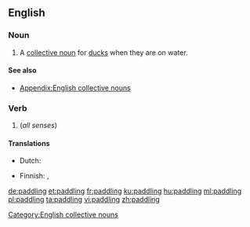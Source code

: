 ==English==

===Noun===
{{en-noun}}

# A [[collective noun]] for [[duck]]s when they are on water.

====See also====
* [[Appendix:English collective nouns]]

===Verb===
{{head|en|present participle}}

# {{present participle of|paddle|lang=en|nocat=1}} (''all senses'')

====Translations====
{{trans-top|collective noun for ducks}}
* Dutch: {{t+|nl|toom|m}}
{{trans-mid}}
* Finnish: {{t+|fi|melonta}}, {{t+|fi|meloa|alt=melominen}}
{{trans-bottom}}

[[Category:English collective nouns]]

[[de:paddling]]
[[et:paddling]]
[[fr:paddling]]
[[ku:paddling]]
[[hu:paddling]]
[[ml:paddling]]
[[pl:paddling]]
[[ta:paddling]]
[[vi:paddling]]
[[zh:paddling]]